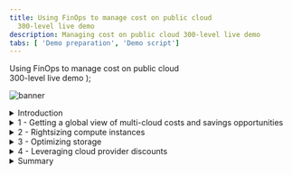 ```yaml
---
title: Using FinOps to manage cost on public cloud
  300-level live demo
description: Managing cost on public cloud 300-level live demo
tabs: [ 'Demo preparation', 'Demo script']
---
```


  <span>
    Using FinOps to manage cost on public cloud <br/> 300-level live demo
  </span> );

![banner](./images/finops-300-script-banner.jpg)

<span id="top"></span>

<details>
<summary>Introduction</summary>
<br/>

Gen-Z Bank is a financial services platform catering primarily to millennials. The bank has just wrapped up its cloud migration initiative. All mission-critical workloads were successfully lifted-and-shifted to AWS, Azure, or Google Cloud Platform (GCP). However, this transition has resulted in soaring cloud costs, and the bank's monthly cloud bills have been getting regular executive attention from the financial team. The CIO has formed a new FinOps group to address the issue.

<br/>

In this demo, I’ll show you how the IBM Turbonomic platform helps the FinOps team at Gen-Z Bank control their cloud costs.

<br/>

The demo is divided into four sections:

<br/>

1) Getting a global view of multi-cloud costs and savings opportunities <br/>
2) Rightsizing compute instances <br/>
3) Optimizing storage volumes <br/>
4) Leveraging cloud provider discounts <br/>

<br/>

Let’s start with some basics. In the public cloud pricing model, the total spend is calculated by multiplying the resources you're consuming by the rate you're paying. Therefore, cloud cost savings can be realized by either reducing consumption or lowering your rate.

<br/>

Let’s look at how Turbonomic can help with both.

<br/>

**[Go to top](#top)**

</details>

<details>

<summary>1 - Getting a global view of multi-cloud costs and savings opportunities</summary>

<br/>

| **1.1** | **Get visibility into the cloud deployment** |
| :--- | :--- |
| **Narration** | Before the bank can do any cost optimization, they must get a global view into their workloads. Turbonomic automatically creates a service graph that models the dynamic relationships of the workloads and their dependent infrastructure layers. This provides a full stack view from the application down to all the dependent cloud resources. <br/><br/> Let's look at the cloud view, which combines all our accounts on public cloud providers (AWS, Azure, and GCP). |
| **Action** &nbsp; 1.1.1 | After logging in to the **Turbonomic** instance, select the **CLOUD** view and point out the types of entities, as highlighted in the screenshot and narration below. <br/><br/><img src="https://raw.githubusercontent.com/ibm-garage-tsa/platinum-demos/master/src/pages/300-watson-aiops-using-finops-to-manage-cost-on-public-cloud/images/1-1-1-B.png" width="1000" /> |
| **Narration** | There are three types of entities: <br/><br/> • Entities that represent the *application workload* (1) <br/> • Entities that represent the *container platform* (2) <br/> • Entities related to the *cloud services* (i.e., compute instances, storage volumes, Platform-as-a-Service (PaaS) services) (3) <br/><br/> Since the bank is dealing with the cloud, let’s start by examining the 'Region' entity. A Region is a logical grouping of physical data centers (Zones) that are in close geographic proximity. A 'Region' is comprised of one or more of these Zones. A 'Zone' represents an Availability Zone in your public cloud account or subscription. In the language of public clouds, a Zone is a data center. <br/><br/> The current view shows there are 90 Regions and 173 Availability Zones. |
| **Action** &nbsp; 1.1.2 | Select the **Region** entity. <br/><br/><img src="https://raw.githubusercontent.com/ibm-garage-tsa/platinum-demos/master/src/pages/300-watson-aiops-using-finops-to-manage-cost-on-public-cloud/images/1-1-2-A.png" width="400" /> |
| **Narration** | Let’s get a high-level understanding of the geographic spread of the bank's workloads across these regions. |
| **Action** &nbsp; 1.1.3 | Click **LIST OF REGIONS**. <br/><br/><img src="https://raw.githubusercontent.com/ibm-garage-tsa/platinum-demos/master/src/pages/300-watson-aiops-using-finops-to-manage-cost-on-public-cloud/images/1-1-5-A.png" width="400" /> |
| **Narration** | This dashboard lists out the various regions from the cloud providers (AWS, Azure, and GCP), along with the workloads running in a given region. Let’s take a look at the AWS workloads. |
| **Action** &nbsp; 1.1.4 | Click the **FILTER** icon. <br/><br/><img src="https://raw.githubusercontent.com/ibm-garage-tsa/platinum-demos/master/src/pages/300-watson-aiops-using-finops-to-manage-cost-on-public-cloud/images/1-1-4.png" width="100" /> |
| **Action** &nbsp; 1.1.5 | Set the filter to: **Cloud Provider** (1), **equals** (2), and **AWS** (3). Click **APPLY** (4). <br/><br/><img src="https://raw.githubusercontent.com/ibm-garage-tsa/platinum-demos/master/src/pages/300-watson-aiops-using-finops-to-manage-cost-on-public-cloud/images/1-1-7-A.png" width="1000" /> |
| **Action** &nbsp; 1.1.6 | Point out the spread of the workloads across the various cloud regions, as highlighted in the screenshot and narration below. <br/><br/><img src="https://raw.githubusercontent.com/ibm-garage-tsa/platinum-demos/master/src/pages/300-watson-aiops-using-finops-to-manage-cost-on-public-cloud/images/1-1-8-A.png" width="1000" /> |
| **Narration** | We see that most workloads are concentrated primarily in three regions: US East Ohio (1), US East Northern Virginia (2), and US West Oregon (3). There are also several regions that contain no (or minimal) running workloads. This information is important because it can help the bank make decisions about consolidating workloads in a given region and purchasing pre-paid volume discounts, such as regional or zonal reserved instances (RIs), for maximum financial benefit. |
| **Action** &nbsp; 1.1.7 | Click **X** to exit the **Cloud:  Regions** view. <br/><br/><img src="https://raw.githubusercontent.com/ibm-garage-tsa/platinum-demos/master/src/pages/300-watson-aiops-using-finops-to-manage-cost-on-public-cloud/images/1-1-6.png" width="50" /> |
| **Narration** | Now that we're back in the default global cloud view, let’s examine the various summary dashboards. |

<br/>

| **1.2** | **Identify the highest spending accounts** |
| :--- | :--- |
| **Narration** | Before the bank can make any cloud cost optimization decisions, they must understand several aspects of the cloud deployment. Turbonomic dynamically synthesizes a set of useful executive dashboards that help the bank better focus their cost optimization efforts. Doing this manually and continuously would be unscalable and inefficient. <br/><br/> Let’s take a look at some of these dashboards. |
| **Action** &nbsp; 1.2.1 | In the **EA - Development** row of the **Top Accounts** dashboard, point out the values under the **30-Day Cost** (1) and **Potential Savings** (2) columns. <br/><br/> <InlineNotification><strong>NOTE</strong>: Since this is a live application, you may not see the exact same view (this caveat applies to the rest of the demo). In any case, select the row that has both the <strong>30-Day Cost</strong> and <strong>Potential Savings</strong> columns populated. </InlineNotification> <br/> <img src="https://raw.githubusercontent.com/ibm-garage-tsa/platinum-demos/master/src/pages/300-watson-aiops-using-finops-to-manage-cost-on-public-cloud/images/1-2-1-A.png" width="700" /> |
| **Narration** | The 'Top Accounts' dashboard lists the bank's most utilized public cloud accounts and their monthly costs. Taking the recommended actions can result in a large potential savings (10% in the case of this demo, but it could easily be substantially more). Saving 10-30% in a large-scale cloud environment can yield huge savings. |
| **Action** &nbsp; 1.2.2 | In the **Potential Savings** dashboard, point out the **total monthly potential savings** (inside the donut chart) (1) and the **breakdown list** (2). <br/><br/> <InlineNotification><strong>NOTE</strong>: The numbers may be small in this case, as this is a demo environment. The potential savings in a real customer environment are significant. </InlineNotification> <br/> <img src="https://raw.githubusercontent.com/ibm-garage-tsa/platinum-demos/master/src/pages/300-watson-aiops-using-finops-to-manage-cost-on-public-cloud/images/1-2-2-B.png" width="600" /> |
| **Narration** | The number inside the donut chart provides the bank an estimate of the total potential monthly savings. In the breakdown list on the right, we see that the bulk of these savings can be realized by: A) rightsizing compute instances, B) buying reserved instances, C) rightsizing storage capacity, and D) eliminating waste. <br/><br/> Let’s take a closer look at each of these savings opportunities. |

**[Go to top](#top)**

</details>

<details>

<summary>2 - Rightsizing compute instances</summary>

<br/>

| **2.1** | **Analyze a rightsizing recommendation** |
| :--- | :--- |
| **Narration** | Compute resources are often the biggest line item on a cloud bill – they can total as much as 50% of the total bill. Hence, it makes sense that the bank starts their FinOps initiative by optimizing their compute resources. <br/><br/> In the language of Turbonomic, optimizing compute resources and scaling virtual machines mean the same thing. Lift-and-shift cloud migration strategies typically employ the legacy on-prem model of grossly oversizing their resources. The elastic scaling of the cloud, however, now enables the ability to continuously balance capacity and demand in real time, yielding higher cost efficiency. <br/><br/> Let’s start by exploring the potential savings that can be realized by scaling virtual machines. |
| **Action** &nbsp; 2.1.1 | Click **SHOW ALL** on the **Potential Savings** dashboard. <br/><br/><img src="https://raw.githubusercontent.com/ibm-garage-tsa/platinum-demos/master/src/pages/300-watson-aiops-using-finops-to-manage-cost-on-public-cloud/images/2-1-1-A.png" width="450" /> |
| **Action** &nbsp; 2.1.2 | Select **Virtual Machines** under the **SCALE** category, and point out the details on the **Potential Savings** dashboard, as highlighted in the screenshot and narration below. <br/><br/><img src="https://raw.githubusercontent.com/ibm-garage-tsa/platinum-demos/master/src/pages/300-watson-aiops-using-finops-to-manage-cost-on-public-cloud/images/2-1-2-A.png" width="1000" /> |
| **Narration** | This dashboard categorizes the specific actions the bank can take to realize their potential savings. Note that the savings actions are classified into three categories: <br/><br/> • *Scale* (1): Identifies cost reductions that can be achieved by addressing overprovisioning of compute instances <br/> • *Delete* (2): Provides recommendations to get rid of unattached storage (we'll talk more about storage in the next section of this demo) <br/> • *Buy* (3): Recommends the purchase of highly discounted reserved instances to obtain significantly discounted pricing (we'll talk more about RIs in the last section of this demo) <br/><br/> In this view, the 'Total Savings' represents the cost reduction the bank can gain by accepting and executing all the recommended 'Scale Virtual Machines' actions. <br/><br/> Let’s examine the details behind the first virtual machine scaling action. |
| **Action** &nbsp; 2.1.3 | Click **DETAILS** on the first row. <br/><br/> <img src="https://raw.githubusercontent.com/ibm-garage-tsa/platinum-demos/master/src/pages/300-watson-aiops-using-finops-to-manage-cost-on-public-cloud/images/2-1-3-A.png" width="800" /> |
| **Action** &nbsp; 2.1.4 | Point out the **Action Details**, as highlighted in the screenshot and narration below. <br/><br/> <InlineNotification><strong>NOTE</strong>: Do <strong>NOT</strong> click the <strong>EXECUTE ACTION</strong> button, as this is a shared demo environment. </InlineNotification> <br/><img src="https://raw.githubusercontent.com/ibm-garage-tsa/platinum-demos/master/src/pages/300-watson-aiops-using-finops-to-manage-cost-on-public-cloud/images/2-1-4-A.png" width="800" /> |
| **Narration** | The current instance [*m5.4xlarge EC2*] is highly underutilized based on the 30-day observation period (1). Turbonomic makes a recommendation to scale down to a different instance [*r5a.2xlarge*] (2). If this action is taken, the instance utilization will increase from 16% to 31.6% (3), and there will be no change in the memory utilization (4). Making the recommended change will decrease the on-demand price (5) and on-demand monthly cost (6). This would result in an approximate monthly savings of $230.57 for this one instance (7). [*Since this is a live application, your savings numbers and percentages may vary slightly.*] <br/><br/> To understand how Turbonomic derived the on-demand price, on-demand monthly cost, and savings, let's use Amazon's AWS EC2 On-Demand Pricing Calculator. |
| **Action** &nbsp; 2.1.5 | Click <a href="https://aws.amazon.com/ec2/pricing/on-demand/" target="_blank" rel="noreferrer">here</a> to get to Amazon's **AWS EC2 On-Demand Pricing Calculator** (this will open in a new tab). Fill out the **On-Demand Plans for Amazon EC2** form with the following data: <br/><br/> 1. **Location Type**: AWS Region <br/> 2. **Region**: US East (N. Virginia) <br/> 3. **Operating system**: Linux <br/> 4. **Instance type**: All <br/> 5. **vCPU**: All <br/> 6. **Search bar**: m5 <br/><br/><img src="https://raw.githubusercontent.com/ibm-garage-tsa/platinum-demos/master/src/pages/300-watson-aiops-using-finops-to-manage-cost-on-public-cloud/images/m5-.png" width="500" /><br/> |
| **Narration** | We can see that the current instance [*m5.4xlarge*] has an on-demand hourly rate of $0.768. |
| **Action** &nbsp; 2.1.6 | In the search bar of the **On-Demand Plans for Amazon EC2** form, enter **r5a**. <br/><br/><img src="https://raw.githubusercontent.com/ibm-garage-tsa/platinum-demos/master/src/pages/300-watson-aiops-using-finops-to-manage-cost-on-public-cloud/images/r5a-.png" width="500" /><br/> |
| **Narration** | We can see that the recommended instance [*r5a.2xlarge*] has an on-demand hourly rate of $0.452. |
| **Action** &nbsp; 2.1.7 | Return to the **Action Details** panel. <br/><br/> <InlineNotification><strong>NOTE</strong>: Since this is a shared demo environment, the <strong>VMEM PERCENTILE AND AVG. UTILIZATION</strong> graph on the right may not appear when you run the demo. Use the screenshot below to understand the analytics generated by the Turbonomic platform. </InlineNotification> <br/> <img src="https://raw.githubusercontent.com/ibm-garage-tsa/platinum-demos/master/src/pages/300-watson-aiops-using-finops-to-manage-cost-on-public-cloud/images/2-1-4-.png" width="800" /> |
| **Narration** | Turbonomic has a direct integration with AWS to find the current on-demand rates and calculate cost savings. As we return to the Action Details panel, we can see that Turbonomic has already gathered the on-demand hourly rates for the current instance *m5.4xlarge* ($0.768) and the recommended instance *r5a.2xlarge* ($0.452) for our convenience and ease of reference (1). As a result, the estimated on-demand monthly cost for the current instance is $560.36 per month and for the recommended instance is $329.80 per month (2). <br/><br/> Based on this optimization, the bank can save $230.57 per month (3), which is approximately 42% of the cost of the current instance. Note that the potential savings are on the on-demand price. Later in the demo, we will explore how this price can be further optimized by leveraging programmatic discounts like reservations. <br/><br/> The 'Execute Action' button demonstrates the ability of the Turbonomic platform to execute the recommendations natively from the platform. This provides the IT Ops teams the convenience to act immediately and realize cost savings instantaneously. Moreover, it enhances operational efficiency by avoiding the need to jump between disparate tools and management consoles to implement a cost savings recommendation. <br/><br/> <details> <summary> Optional deep dive demo section: How Turbonomic uses analytics to derive its recommendations </summary> <br/> Let’s take a deeper look at the analytics behind this recommendation. <br/><br/> A recommendation is being made here to go from an 'm5' family to an entirely new family type - the 'r5a,' where 'a' stands for the AMD processor class. In addition, the recommendation is downsizing from a 'm5.4xlarge' CPU capacity to a '.2xlarge' size. <br/><br/> At first glance, this recommendation does seem intuitive. Why should I go to a whole new family type? If we need to reduce the resources like vCPUs, we should be able to move to the next lower level within the same family type – 'm5.2xlarge' in this case. Moreover, 'm5.2xlarge' is cheaper than the 'r5a.2xlarge' class, so why is Turbonomic making this seemingly non-intuitive recommendation? <br/><br/> Let’s examine the details: <br/> • 'M' instances provide a balance of compute, memory, and networking resources. 'M' instances are good for a variety of general-purpose workloads such as websites, small-to-medium size databases, enterprise applications, and cluster computing. <br/> • 'R' instances are optimized for memory-intensive applications. 'R' instances are good for in-memory databases, caching servers, and data mining applications. <br/><br/> To understand this better, we need to compare the on-demand prices of all these offerings using the <a href="https://aws.amazon.com/ec2/pricing/on-demand/" target="_blank" rel="noreferrer">AWS EC2 On-Demand Pricing Calculator</a>. <br/><br/> Let’s first look at the choices in the 'm5' family. Let's fill out the **On-Demand Plans for Amazon EC2** form as follows: <br/><br/> 1. **Location Type**: AWS Region <br/> 2. **Region**: US East (N. Virginia) <br/> 3. **Operating system**: Linux <br/> 4. **Instance type**: All <br/> 5. **vCPU**: All <br/> 6. **Search bar**: m5 <br/><br/><img src="https://raw.githubusercontent.com/ibm-garage-tsa/platinum-demos/master/src/pages/300-watson-aiops-using-finops-to-manage-cost-on-public-cloud/images/m5.png" width="500" /><br/> Note that ‘m5.4xlarge’ has 16 vCPUs and comes with 64 GiB of memory, whereas ‘m5.2xlarge’ has 8 vCPUs but comes with only 32 GiB of memory. <br/><br/> Now let’s look at the choices in the 'r5a' family. Let's fill out the **On-Demand Plans for Amazon EC2** form as follows: <br/><br/> 1. **Location Type**: AWS Region <br/> 2. **Region**: US East (N. Virginia) <br/> 3.	**Operating system**: Linux <br/> 4.	**Instance type**: All <br/> 5.	**vCPU**: All <br/> 6.	**Search bar**: r5a <br/><br/><img src="https://raw.githubusercontent.com/ibm-garage-tsa/platinum-demos/master/src/pages/300-watson-aiops-using-finops-to-manage-cost-on-public-cloud/images/r5a.png" width="500" /><br/> We see the following key observations: <br/><br/> • *Turbonomic-cloud provides out-of-box integrations*: The on-demand rate for 'm5.4xlarge' is $0.768 per hour (5). Turbonomic automatically picks the latest rates from the AWS platform to use in its calculations. <br/> • *Historical usage data and percentile math analytics*: The memory requirements of the current workload is 72% of 64 GiB, which is approximately 46 GiB. <br/> • *Understanding the workload characteristics*: The 'm5.2xlarge' offering with an on-demand price of $0.384 per hour, being cheaper than the 'r5a.2xlarge' offering of $0.452 per hour, is the intuitive choice here. However, 'm5.2xlarge' has 8 vCPUs but comes with only 32 GiB of memory, which is less than the 46 GiB that's required by the workload. <br/> • *AMD is cheaper than Intel and often ignored*: AMD-based offerings are comparable in function and come at a cheaper price point than the equivalent Intel-based offerings. Therefore, leveraging the AMD-based chips should be actively considered as they deliver a proportional cost savings. Having this derived for you continuously and automatically by the Turbonomic platform is of significant value, especially when done at scale. <br/> • *Exercise*: Use the <a href="https://aws.amazon.com/ec2/pricing/on-demand/" target="_blank" rel="noreferrer">AWS EC2 On-Demand Pricing Calculator</a> to compare equivalent Intel and AMD offerings – 'r5' versus 'r5a.' Compare 'r5.2xlarge' versus 'r5a.2xlarge.' What do you observe? <br/><br/> Optimizing cost is certainly desirable. However, doing it at the expense of performance is definitely not acceptable. Accounting for all these variables - such as CPU and memory characteristics - of the workloads, shifting resource levels of the underlying infrastructure to make trustworthy recommendations, and performing all of this continuously and at CPU speed is the core to the value of the Turbonomic platform. </details> |
| **Action** &nbsp; 2.1.8 | Click **X** to close the **Action Details** panel. <br/><br/> <img src="https://raw.githubusercontent.com/ibm-garage-tsa/platinum-demos/master/src/pages/300-watson-aiops-using-finops-to-manage-cost-on-public-cloud/images/2-1-5-A.png" width="800" /> |
| **Narration** | Turbonomic continuously performs these cost optimization calculations in real time across large-scale deployments at CPU speed. Manual operator-driven optimization processes are time-consuming, do not scale, and can't keep up with the dynamic rate of change. <br/><br/> Moreover, cloud service providers keep introducing new instance families to improve capabilities and price performance. The Turbonomic platform keeps abreast of these innovations and adds them to its analytics engine, providing the bank with updated recommendations based on the latest cloud offerings. <br/><br/> Let’s shift gears and look at storage cost optimization. |

**[Go to top](#top)**

</details>

<details>

<summary>3 - Optimizing storage</summary>

<br/>

| **3.1** | **Get a global view of storage consumption** |
| :--- | :--- |
| **Narration** | There are three forms of cloud storage: object storage, file storage, and block storage. The bank's cost optimization effort focuses on block storage, which functions like an external disk to the compute instance and provides low-latency state management for cloud workloads. <br/><br/> At a general level, there are two types of block storage: solid state drives (SSDs) and hard disk drives (HDDs). SSDs are good for low-latency, heavy IOPS types of workloads, whereas HDDs are good for high throughput sequential workloads. <br/><br/> It is important for the bank to choose a storage service based on the workload characteristics at hand. Some of the most common ways companies overspend on storage are: <br/><br/> 1. *Unused volumes*: Compute instances are stopped, but the storage volumes are forgotten. This results in orphaned volumes, which then results in residual and accumulating costs. <br/> 2. *Overprovisioning*: Storage services are grossly oversized. For most cloud resources, you pay for what you *provision*, not for what you *use*. <br/> 3. *Mismatched storage type*: The storage choices are not appropriate for the requirements of the specific workload. For example, transaction processing is often best done on fast SSDs, whereas sequential workloads -- like logging -- are more compatible with cost-effective HDDs. This can result in either suboptimal performance or cost overruns. <br/><br/> Let’s start exploring the storage optimization opportunities in this environment. |
| **Action** &nbsp; 3.1.1 | Point out the **Volume** entity, as highlighted in the screenshot and narration below. <br/><br/><img src="https://raw.githubusercontent.com/ibm-garage-tsa/platinum-demos/master/src/pages/300-watson-aiops-using-finops-to-manage-cost-on-public-cloud/images/3-1-1-A.png" width="400" /> |
| **Narration** | By looking at the 'Volume' entity in the global supply chain, we see there are about 1,000 storage volumes in this environment. Notice the color coding in the donuts: "green" means healthy, “yellow” represents efficiency recommendations (i.e., cost savings), and “red” represents performance recommendations (i.e., impact to the end user experience). Based on the proportion of green vs. yellow vs. red, the bank can see there are significant opportunities to improve the cost efficiency and performance of storage. <br/><br/> Let’s drill down to better understand these cost reduction opportunities. |
| **Action** &nbsp; 3.1.2 | Click the **Volume** entity, which will take you to the **Storage Summary** dashboard. <br/><br/><img src="https://raw.githubusercontent.com/ibm-garage-tsa/platinum-demos/master/src/pages/300-watson-aiops-using-finops-to-manage-cost-on-public-cloud/images/3-1-1-A.png" width="400" /> |
| **Action** &nbsp; 3.1.3 | Point out the details on the **Storage Summary** dashboard, as highlighted in the screenshot and narration below. <br/><br/><img src="https://raw.githubusercontent.com/ibm-garage-tsa/platinum-demos/master/src/pages/300-watson-aiops-using-finops-to-manage-cost-on-public-cloud/images/3-1-2-A.png" width="600" /> |
| **Narration** | The 'Storage Summary' dashboard shows the number of volumes (1), total monthly cost of these volumes (2), and potential monthly savings that can be realized (3). The 'Unattached Storage' bar (4) shows that close to 30% of storage is currently unattached. <br/><br/> Let’s take a deeper look at the specific volumes that can be reclaimed. |

<br/>

| **3.2** | **Reclaim waste** |
| :--- | :--- |
| **Action** &nbsp; 3.2.1 | On the **Potential Savings** dashboard, click **SHOW ALL**. <br/><br/><img src="https://raw.githubusercontent.com/ibm-garage-tsa/platinum-demos/master/src/pages/300-watson-aiops-using-finops-to-manage-cost-on-public-cloud/images/3-2-1-A.png" width="600" /> |
| **Action** &nbsp; 3.2.2 | Select the **AZURE** tab (1). Under the **DELETE** section of the left navigation bar, click **Volumes** (2). <br/><br/><img src="https://raw.githubusercontent.com/ibm-garage-tsa/platinum-demos/master/src/pages/300-watson-aiops-using-finops-to-manage-cost-on-public-cloud/images/3-2-2-.png" width="1000" /> |
| **Narration** | The dashboard identifies the bank's storage volumes that are unattached, including the number of days they have gone unused. On cloud, the lifecycles of the storage volumes are not intentionally associated with the lifecycles of the compute instances. Volumes that are unattached for many days are good candidates to reclaim and gain some savings. The data for each cloud provider appears on a separate tab. This dashboard displays the bank's potential savings from Azure, assuming they take all the recommended actions. <br/><br/> Turbonomic eliminates the need to hop between various cloud provider consoles. For example, we could also conveniently analyze storage usage in AWS or GCP by simply clicking the appropriate tab. |
| **Action** &nbsp; 3.2.3 | Select the **AWS** tab (1). Under the **DELETE** section of the left navigation bar, click **Volumes** (2). <br/><br/><img src="https://raw.githubusercontent.com/ibm-garage-tsa/platinum-demos/master/src/pages/300-watson-aiops-using-finops-to-manage-cost-on-public-cloud/images/3-2-2-A.png" width="1000" /> |
| **Narration** | Just by switching tabs, the bank can now see the potential savings from AWS storage, assuming they take all the recommended actions. |
| **Action** &nbsp; 3.2.4 | On the **AWS** tab, select the first row which has a volume unattached for 14 days (1), and click the corresponding **DETAILS** button (2). <br/><br/> <img src="https://raw.githubusercontent.com/ibm-garage-tsa/platinum-demos/master/src/pages/300-watson-aiops-using-finops-to-manage-cost-on-public-cloud/images/3-2-3-B.png" width="1000" /> |
| **Action** &nbsp; 3.2.5 | Point out the details under **ACTION ESSENTIALS** on the **Action Details** panel, as highlighted in the screenshot and narration below. <br/><br/><img src="https://raw.githubusercontent.com/ibm-garage-tsa/platinum-demos/master/src/pages/300-watson-aiops-using-finops-to-manage-cost-on-public-cloud/images/3-2-4-A.png" width="1000" /> |
| **Narration** | The Action Details panel provides the bank with supporting details behind the recommendation. Under the 'Action Essentials' section (1), it also shows whether the action can be taken immediately, whether downtime is required, and whether the action is manually reversible once taken. |
| **Action** &nbsp; 3.2.6 | Click **X** to close the **Action Details** panel. <br/><br/><img src="https://raw.githubusercontent.com/ibm-garage-tsa/platinum-demos/master/src/pages/300-watson-aiops-using-finops-to-manage-cost-on-public-cloud/images/3-2-5-A.png" width="300" /> |
| **Narration** | Now let’s examine the bank's cost savings opportunities from moving volumes to alternate storage types that are a better fit for the workloads at hand. |

<br/>

| **3.3** | **Select the right type of storage for the workloads** |
| :--- | :--- |
| **Narration** | The bank needs to choose the right storage volume for their workloads. Capacity and performance are two fundamental factors around which these choices should be made. We'll see how even if wrong initial choices are made, the Turbonomic platform will detect these optimization and cost reduction opportunities using its continuous feedback loop. |
| **Action** &nbsp; 3.3.1 | Under the **SCALE** category of the left navigation bar, select **Volumes**. <br/><br/><img src="https://raw.githubusercontent.com/ibm-garage-tsa/platinum-demos/master/src/pages/300-watson-aiops-using-finops-to-manage-cost-on-public-cloud/images/3-3-1-A.png" width="1000" /> |
| **Narration** | We can immediately see the various scale options, along with the bank's projected savings. |
| **Action** &nbsp; 3.3.2 | Click **DETAILS** on the first row. <br/><br/><img src="https://raw.githubusercontent.com/ibm-garage-tsa/platinum-demos/master/src/pages/300-watson-aiops-using-finops-to-manage-cost-on-public-cloud/images/3-3-2-A.png" width="1000" /> |
| **Action** &nbsp; 3.3.3 | Point out the details on the **Action Details** panel, as highlighted in the screenshot and narration below. <br/><br/> <img src="https://raw.githubusercontent.com/ibm-garage-tsa/platinum-demos/master/src/pages/300-watson-aiops-using-finops-to-manage-cost-on-public-cloud/images/3-3-3-B.png" width="1000" /> |
| **Narration** | We can see that this particular volume is underutilized from both IOPS (1) and throughput (2) perspectives. Based on the actual utilization pattern of this workload, Turbonomic's analytics show that this workload does not need an SSD and that the performance requirements of the workload can be met with a cheaper magnetic disk (3). This workload does not need the provisioned 5,000 IOPS and can get by with a much lower 500 IOPS (4). We therefore see that the storage capacity was overprovisioned by a factor of ten, at a cost that was 10x too high. Turbonomic's analytics engine computes the projected cost savings (5). |
| **Action** &nbsp; 3.3.4 | Click **X** to close the **Action Details** panel. <br/><br/><img src="https://raw.githubusercontent.com/ibm-garage-tsa/platinum-demos/master/src/pages/300-watson-aiops-using-finops-to-manage-cost-on-public-cloud/images/3-3-4-A.png" width="1000" /> |
| **Action** &nbsp; 3.3.5 | Click **X** to close the **Potential Savings** panel. <br/><br/><img src="https://raw.githubusercontent.com/ibm-garage-tsa/platinum-demos/master/src/pages/300-watson-aiops-using-finops-to-manage-cost-on-public-cloud/images/3-3-5-A.png" width="1000" /> |
| **Narration** | By analyzing and understanding the data access patterns of their workloads, the bank can make cost-efficient trade-offs about their storage choices, including the storage type, capacity, and IOPS. |

**[Go to top](#top)**

</details>

<details>

<summary>4 - Leveraging cloud provider discounts</summary>

<br/>

| **4.1** | **Understand current pre-paid commitments** |
| :--- | :--- |
| **Narration** | We've seen two primary ways in which the bank can reduce consumption: rightsizing compute instances and optimizing storage. In a cloud pricing model, this directly impacts the usage levels and therefore has a direct consequence on the bank's cloud bill. The other variable of this cloud spend equation is the unit price the bank pays for these resources. <br/><br/> All cloud providers offer discounts (typically up to 70% of the on-demand prices) in exchange for commitments of usage. These discounts can greatly reduce the rates. It's financially beneficial for the bank to run as many workloads as possible under these discounts. <br/><br/> Keeping track of reservations, monitoring utilization levels, and planning for additional purchases require visibility and continuous management oversight by the FinOps team. Doing all this across a growing multi-cloud environment is almost impossible to do manually. <br/><br/> Let’s look at how the Turbonomic platform helps the bank manage pre-paid capacity. As always, the first step to rate optimization is to get visibility into existing pre-paid reservations. |
| **Action** &nbsp; 4.1.1 | In the **Discount Inventory** panel of the global cloud view, click **SHOW ALL**. <br/><br/><img src="https://raw.githubusercontent.com/ibm-garage-tsa/platinum-demos/master/src/pages/300-watson-aiops-using-finops-to-manage-cost-on-public-cloud/images/4-1-1-A.png" width="400" /> |
| **Action** &nbsp; 4.1.2 | Point out the details on the **Discount Inventory** panel, as highlighted in the screenshot and narration below. <br/><br/><img src="https://raw.githubusercontent.com/ibm-garage-tsa/platinum-demos/master/src/pages/300-watson-aiops-using-finops-to-manage-cost-on-public-cloud/images/4-1-2-A.png" width="1000" /> |
| **Narration** | The 'Discount Inventory' panel shows the bank's discounted pricing commitments with their cloud providers. Let's explore the 'AWS Reserved Instances' tab. <br/><br/> Above the table, we see the total number of reserved instances, monthly cost, and monthly savings (1). In the table, each row represents an individual reservation, and the columns show the basic information about the reserved instance. All this information is automatically discovered from the bank's cloud provider. <br/><br/> At a high level, we can see which accounts own the reservation (2), the instance type covered by this reservation (3), and whether it's a standard or convertible reserved instance (4). The bank uses the 'Est. Savings' (5) and 'Effective Cost' (6) columns to quantify the ROI from purchasing these reserved instances. |
| **Action** &nbsp; 4.1.3 | Click **X** to close the **Discount Inventory** panel. <br/><br/><img src="https://raw.githubusercontent.com/ibm-garage-tsa/platinum-demos/master/src/pages/300-watson-aiops-using-finops-to-manage-cost-on-public-cloud/images/4-1-3-A.png" width="1000" /> |

<br/>

| **4.2** | **Examine utilization levels of existing discounts** |
| :--- | :--- |
| **Narration** | When used properly, reserved instances can deliver up to a 70% discount compared to on-demand prices. Reserved instances that aren't consumed during the commitment period are forfeited. Hence, an awareness of what reservations the bank owns and how well they are utilized is necessary to maximize their ROI. Let’s take a look at RI utilization. |
| **Action** &nbsp; 4.2.1 | In the **Discount Utilization** dashboard, hover over the **AWS RI** data point on the black vertical line. <br/><br/><img src="https://raw.githubusercontent.com/ibm-garage-tsa/platinum-demos/master/src/pages/300-watson-aiops-using-finops-to-manage-cost-on-public-cloud/images/4-2-1-A.png" width="700" /> |
| **Narration** | The graph shows the bank's reservation utilization data pulled from their cloud providers. The black line represents the current time. Data points to the left of the black vertical line represent historical data, while data points to the right are projections into the future. AWS uses Normalized Factor Units (NFUs), and Azure uses ratios as a uniform measure of compute capacity to help normalize capacity across different instance types. <br/><br/> The graph shows current utilization of AWS at around 8% and of Azure at around 73%. As part of the optimization process, Turbonomic predicts that reservation utilization levels will increase to 60% and 90% for AWS and Azure respectively. <br/><br/> The bank's underlying goal here is to maximize the utilization of their inventory and cover as many workloads as possible. In this way, they can take advantage of these highly discounted prices and reduce their total cost of ownership. |

<br/>

| **4.3** | **Explore the additional RI purchase recommendations** |
| :--- | :--- |
| **Action** &nbsp; 4.3.1 | In the **Recommended RI Purchases** dashboard, click **SHOW ALL**. <br/><br/><img src="https://raw.githubusercontent.com/ibm-garage-tsa/platinum-demos/master/src/pages/300-watson-aiops-using-finops-to-manage-cost-on-public-cloud/images/4-3-1-A.png" width="400" /> |
| **Action** &nbsp; 4.3.2 | Click **DETAILS** on the first row for additional information. <br/><br/><img src="https://raw.githubusercontent.com/ibm-garage-tsa/platinum-demos/master/src/pages/300-watson-aiops-using-finops-to-manage-cost-on-public-cloud/images/4-3-2-A.png" width="1000" /> |
| **Narration** | Reservations require a commitment and cost money. An all-upfront reservation provides the largest return, but it requires the full payment at the time of purchase. This is a bit contrary to the pay-as-you-go cloud model. However, over the committed term of one or three years, Turbonomic computes the break-even point, which is the time when the amortized cost of reserved instances will be lower than paying the on-demand prices. |
| **Action** &nbsp; 4.3.3 | Point out the details on the **Action Details** panel, as highlighted in the screenshot and narration below. <br/><br/><img src="https://raw.githubusercontent.com/ibm-garage-tsa/platinum-demos/master/src/pages/300-watson-aiops-using-finops-to-manage-cost-on-public-cloud/images/4-3-3-A.png" width="1000" /> |
| **Narration** | Based on its analysis of the existing workloads, Turbonomic makes a recommendation to purchase additional reserved instances to ensure that more workloads are running at discounted prices (1). <br/><br/> When initially configuring Turbonomic, the bank set up a purchase profile indicating their preferences. Those preferences are then taken into account when making the recommendations on RI terms, such as one or three years (2), or RI class, such as standard or convertible (3). <br/><br/> Turbonomic estimates the bank will save an estimated 41.71% from purchasing these discounts (4). |
| **Action** &nbsp; 4.3.4 | Click **X** to close the **Action Details** panel. <br/><br/><img src="https://raw.githubusercontent.com/ibm-garage-tsa/platinum-demos/master/src/pages/300-watson-aiops-using-finops-to-manage-cost-on-public-cloud/images/4-3-4-A.png" width="1000" /> |
| **Action** &nbsp; 4.3.5 | Click **X** to close the **Reserved Instances** panel. <br/><br/><img src="https://raw.githubusercontent.com/ibm-garage-tsa/platinum-demos/master/src/pages/300-watson-aiops-using-finops-to-manage-cost-on-public-cloud/images/4-3-5-A.jpg" width="1000" /> |
| **Narration** | By leveraging cloud provider discounts, the bank is able to significantly reduce their cost per unit. In addition, Turbonomic can automate any of its recommendations -- not just for RIs, but also for compute and storage optimization. The bank is able to define specific automation policies that enable them to execute these recommendations in real time, directly from the Turbonomic platform. |

**[Go to top](#top)**

</details>

<details>

<summary>Summary</summary>

<br/>

In this demo, we've seen how the Turbonomic platform helps the FinOps team at Gen-Z Bank control their cloud costs. This was not done at the expense of application performance; Turbonomic optimizes both. Turbonomic's cost-cutting recommendations are designed to ensure that performance is not negatively impacted. <br/><br/> Gen-Z Bank used the Turbonomic platform to get a deeper visibility into their cloud deployment. They used the platform-generated analytics to identify and eliminate waste, optimize compute instances, and right-fit storage choices. This ensures their deployments are always available, performant, and cost-optimized, so the bank can achieve the lowest cost without sacrificing their performance needs.

<br/>

Thank you for attending today’s presentation.

<br/>

**[Go to top](#top)**

</details>
